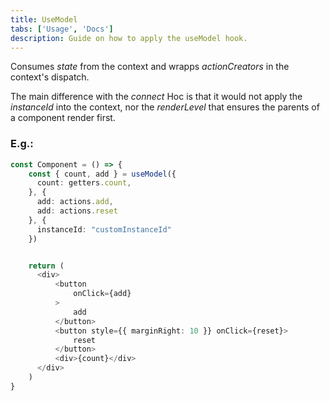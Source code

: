 ```yaml
---
title: UseModel
tabs: ['Usage', 'Docs']
description: Guide on how to apply the useModel hook.
---
```


<PageDescription>

Consumes *state* from the context and wrapps *actionCreators* in the context's dispatch.

</PageDescription>

The main difference with the *connect* Hoc is that it would not apply the *instanceId* into the context, nor the *renderLevel* that ensures the parents of a component render first.

### E.g.:

```ts
const Component = () => {
    const { count, add } = useModel({
      count: getters.count,
    }, {
      add: actions.add,
      add: actions.reset
    }, {
      instanceId: "customInstanceId"
    })


    return (
      <div>
          <button
              onClick={add}
          >
              add
          </button>
          <button style={{ marginRight: 10 }} onClick={reset}>
              reset
          </button>
          <div>{count}</div>
      </div>
    )
}

```
